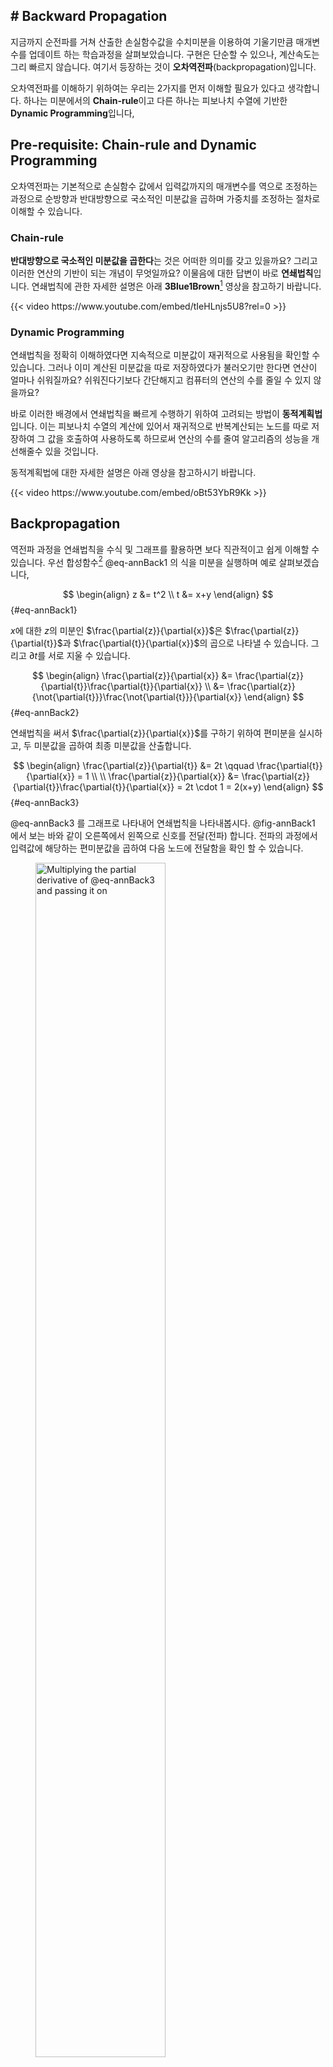 # Backward Propagation
---

지금까지 순전파를 거쳐 산출한 손실함수값을 수치미분을 이용하여 기울기만큼 매개변수를 업데이트 하는 학습과정을 살펴보았습니다. 구현은 단순할 수 있으나, 계산속도는 그리 빠르지 않습니다. 여기서 등장하는 것이 **오차역전파**(backpropagation)입니다.

오차역전파를 이해하기 위하여는 우리는 2가지를 먼저 이해할 필요가 있다고 생각합니다. 하나는 미분에서의 **Chain-rule**이고 다른 하나는 피보나치 수열에 기반한 **Dynamic Programming**입니다,

## Pre-requisite: Chain-rule and Dynamic Programming

오차역전파는 기본적으로 손실함수 값에서 입력값까지의 매개변수를 역으로 조정하는 과정으로 순방향과 반대방향으로 국소적인 미분값을 곱하며 가중치를 조정하는 절차로 이해할 수 있습니다.

### Chain-rule

**반대방향으로 국소적인 미분값을 곱한다**는 것은 어떠한 의미를 갖고 있을까요? 그리고 이러한 연산의 기반이 되는 개념이 무엇일까요? 이물음에 대한 답변이 바로 **연쇄법칙**입니다. 연쇄법칙에 관한 자세한 설명은 아래 **3Blue1Brown**^[3Blue1Brown은 많은 수학적인 문제를 도식화하여 아주 직관적으로 설명하고 있어 매우 유용합니다.] 영상을 참고하기 바랍니다.

{{< video https://www.youtube.com/embed/tIeHLnjs5U8?rel=0 >}}

### Dynamic Programming

연쇄법칙을 정확히 이해하였다면 지속적으로 미분값이 재귀적으로 사용됨을 확인할 수 있습니다. 그러나 이미 계산된 미분값을 따로 저장하였다가 불러오기만 한다면 연산이 얼마나 쉬워질까요? 쉬워진다기보다 간단해지고 컴퓨터의 연산의 수를 줄일 수 있지 않을까요?

바로 이러한 배경에서 연쇄법칙을 빠르게 수행하기 위하여 고려되는 방법이 **동적계획법** 입니다. 이는 피보나치 수열의 계산에 있어서 재귀적으로 반복계산되는 노드를 따로 저장하여 그 값을 호출하여 사용하도록 하므로써 연산의 수를 줄여 알고리즘의 성능을 개선해줄수 있을 것입니다.

동적계획법에 대한 자세한 설명은 아래 영상을 참고하시기 바랍니다.

{{< video https://www.youtube.com/embed/oBt53YbR9Kk >}}

## Backpropagation

역전파 과정을 연쇄법칙을 수식 및 그래프를 활용하면 보다 직관적이고 쉽게 이해할 수 있습니다. 우선 합성함수^[합성함수의 미분은 함성함수를 구성하는 각 함수의 미분의 곱으로 표현가능] @eq-annBack1 의 식을 미분을 실행하며 예로 살펴보겠습니다,

$$
\begin{align}
z &= t^2 \\
t &= x+y
\end{align}
$$ {#eq-annBack1}

$x$에 대한 $z$의 미분인 $\frac{\partial{z}}{\partial{x}}$은 $\frac{\partial{z}}{\partial{t}}$과 $\frac{\partial{t}}{\partial{x}}$의 곱으로 나타낼 수 있습니다. 그리고 $\partial{t}$를 서로 지울 수 있습니다.

$$
\begin{align}
\frac{\partial{z}}{\partial{x}} &= \frac{\partial{z}}{\partial{t}}\frac{\partial{t}}{\partial{x}} \\
&= \frac{\partial{z}}{\not{\partial{t}}}\frac{\not{\partial{t}}}{\partial{x}}
\end{align}
$$ {#eq-annBack2}

연쇄법칙을 써서 $\frac{\partial{z}}{\partial{x}}$를 구하기 위하여 편미분을 실시하고, 두 미분값을 곱하여 최종 미분값을 산출합니다.

$$
\begin{align}
\frac{\partial{z}}{\partial{t}} &= 2t \qquad
\frac{\partial{t}}{\partial{x}} = 1 \\ \\
\frac{\partial{z}}{\partial{x}} &= \frac{\partial{z}}{\partial{t}}\frac{\partial{t}}{\partial{x}} = 
2t \cdot 1 = 2(x+y)
\end{align}
$$ {#eq-annBack3}

@eq-annBack3 를 그래프로 나타내어 연쇄법칙을 나타내봅시다. @fig-annBack1 에서 보는 바와 같이 오른쪽에서 왼쪽으로 신호를 전달(전파) 합니다. 전파의 과정에서 입력값에 해당하는 편미분값을 곱하여 다음 노드에 전달함을 확인 할 수 있습니다.

![Multiplying the partial derivative of @eq-annBack3 and passing it on](image/fig-annBack1.png){#fig-annBack1 width=70%}

@fig-annBack1 과 같은 과정에 @eq-annBack3 의 미분값을 대입하면 @fig-annBack2 와 같은 결과를 얻을 수 있습니다.

![The process of showing backpropagation results](image/fig-annBack2.png){#fig-annBack2 width=70%}

### Backpropagation of Addition Nodes

먼저 $z=x+y$를 갖고 덧셈노드에 대한 역전파를 살펴보겠습니다. 먼저 이 식에 대한 미분을 해석적으로 구하면 $\frac{\partial{z}}{\partial{x}}$와 $\frac{\partial{z}}{\partial{y}}$ 모두 1이 됩니다.

@fig-annBack4 의 그래프를 기준으로 역전파^[역전파는 순방향과 반대방향으로 국소적 미분(편미분)값을 곱하는 방법으로 수행] 과정을 살펴봅시다. 

상류에서 산출한 편미분 값($\frac{\partial{L}}{\partial{z}}$)을 $x$간선의 경우 $\frac{\partial{L}}{\partial{z}}\frac{\partial{z}}{\partial{x}}$의 꼴로 역전파가 이루어 지고, $y$간선의 경우 $\frac{\partial{L}}{\partial{z}}\frac{\partial{z}}{\partial{y}}$의 꼴로 역전파가 이루어 집니다.

@fig-annBack4 는 덧셈의 역전파 이므로 $\frac{\partial{L}}{\partial{z}}\frac{\partial{z}}{\partial{x}}=\frac{\partial{L}}{\partial{z}}\cdot1$과 $\frac{\partial{L}}{\partial{z}}\frac{\partial{z}}{\partial{y}}=\frac{\partial{L}}{\partial{z}}\cdot1$로 변형됨으로 입력된 값 그대로 다음 노드에 전달되게 됩니다.

![Examples: Backpropagation of Addition Nodes](image/annBack3.png){#fig-annBack4 width=70%}

### Backpropagation of Multiplication Nodes

다음으로 $z=xy$를 갖고 곱셈노드에 대한 역전파를 살펴보겠습니다. 먼저 이 식에 대한 미분을 해석적으로 구하면 $\frac{\partial{z}}{\partial{x}} = y$와 $\frac{\partial{z}}{\partial{y}} = x$가 됩니다.

@fig-annBack5 의 그래프를 기준으로 역전파 과정을 살펴봅시다. 

상류에서 산출한 편미분 값($\frac{\partial{L}}{\partial{z}}$)을 $x$간선의 경우 $\frac{\partial{L}}{\partial{z}}\frac{\partial{z}}{\partial{x}}=\frac{\partial{L}}{\partial{z}}\frac{\partial{z}}{\partial{x}}=\frac{\partial{L}}{\partial{z}}\cdot y$의 꼴로 역전파가 이루어 지고, $y$간선의 경우 $\frac{\partial{L}}{\partial{z}}\frac{\partial{z}}{\partial{y}}=\frac{\partial{L}}{\partial{z}}\frac{\partial{z}}{\partial{y}}=\frac{\partial{L}}{\partial{z}}\cdot x$의 꼴로 역전파가 이루어 집니다.

@fig-annBack5 는 곱셈의 역전파는 서로 바꾼값을 곱하여 하류로 흘려 보내게 됨을 확인할 수 있습니다.

![Examples: Multiplication of Addition Nodes](image/annBack5.png){#fig-annBack5 width=70%}

::: {.callout-tip}

## 편미분과 그라디언트

-   신경망의 학습을 위한 역전파 과정은 모든 독립변수에 대한 편미분을 통하여 기울기를 산출
-   대부분의 경우 이를 간단하게 표현하기 위하여 $\nabla$연산자를 사용
-   편미분을 통한 가중치($\omega$)의 업데이트 과정을 아래와 같이 표현

$$
\omega = \leftarrow \omega - \alpha \nabla_{\omega} \epsilon
$$

:::

## Implementing Backpropagation to Activation Layer

### ReLU

### Sigmoid Layer

## Implementing Backpropagation to Output Layer

### Affine

### Softmax